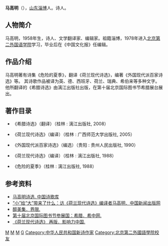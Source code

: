 {{no footnotes|time=2014-03-23T13:56:52+00:00}}
{{Infobox Person
| name        = 马高明
| image       = 
| birth_date  = 1958年
| birth_place = [[中国|中国]] [[山东|山东]] [[淄博|淄博]]
| death_date  =
| death_place =
| other_names =
| nationality = {{PRC}}
| known_for   = 中国诗人
| occupation  = 
}}
'''马高明'''（{{bd|1958年||catIdx=M}}），[[山东|山东]][[淄博|淄博]]人。诗人。

== 人物简介 ==
    
马高明，1958年生，诗人、文学翻译家、编辑家。祖籍淄博，1978年进入[[北京第二外国语学院|北京第二外国语学院]]学习，毕业后在《中国文化报》任编辑。

== 作品介绍 ==

马高明著有诗集《危险的夏季》，翻译《荷兰现代诗选》，编著《外国现代派百家诗选》等。
其诗歌作品被译为英、德、西班牙、荷兰、瑞典、希伯来等多种文字。
他所翻译的《希腊诗选》由漓江出版社出版，在第十届北京国际图书节希腊展台展出。

== 著作目录 ==

* 《希腊诗选》（翻译）（桂林 : 漓江出版社, 2008）

* 《荷兰现代诗选》（编译）（桂林 : 广西师范大学出版社, 2005）

* 《外国现代派百家诗选》（编选）（贵阳 : 贵州人民出版社, 1990）

* 《荷兰现代诗选》（编译）（桂林 : 漓江出版社, 1988）

* 《危险的夏季》（桂林 : 漓江出版社, 1988）

== 参考资料 ==

* [http://www.shigeku.org/shiku/xs/magaoming.htm 马高明诗选. 中国诗歌库] {{Wayback|url=http://www.shigeku.org/shiku/xs/magaoming.htm |date=20200111183430 }}
* [https://web.archive.org/web/20130818103347/http://www.chinaxwcb.com/news/2007-05/14/content_48134.htm “小”给“大”带来了什么：访《荷兰现代诗选》编译者马高明．中国新闻出版网]
* [https://web.archive.org/web/20140323150843/http://www.limitpoem.com/old/mk/mk-smj.htm 醇美集．界限.]
* [http://baike.baidu.com/create/%C2%ED%B8%DF%C3%F7&enc=gbk 第十届北京国际图书节参展国：希腊．希中网. ]
* [http://www.impactchina.com.cn/shige/shitandongtai/2013-04-25/20321.html 《荷兰现代诗选》 再版．影响力中国.]{{dead link|date=2018年5月 |bot=InternetArchiveBot |fix-attempted=yes }}  


[[Category:中華人民共和國翻譯家|M]]
[[Category:在世人物|M]]
[[Category:淄博人|M]]
[[Category:马姓|G]]
[[Category:中华人民共和国新诗作家|Category:中华人民共和国新诗作家]]
[[Category:北京第二外國語學院校友|Category:北京第二外國語學院校友]]
{{DEFAULTSORT:Ma Gaoming}}